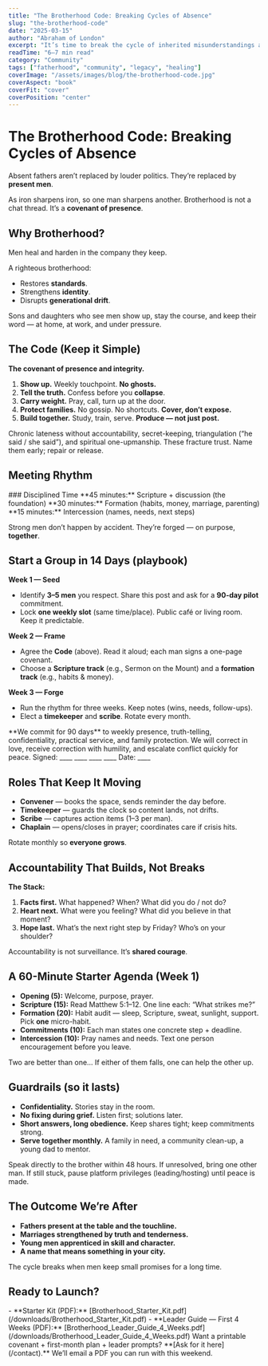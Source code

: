 ```yaml
---
title: "The Brotherhood Code: Breaking Cycles of Absence"
slug: "the-brotherhood-code"
date: "2025-03-15"
author: "Abraham of London"
excerpt: "It’s time to break the cycle of inherited misunderstandings about fatherhood."
readTime: "6–7 min read"
category: "Community"
tags: ["fatherhood", "community", "legacy", "healing"]
coverImage: "/assets/images/blog/the-brotherhood-code.jpg"
coverAspect: "book"
coverFit: "cover"
coverPosition: "center"
---
```


# The Brotherhood Code: Breaking Cycles of Absence

Absent fathers aren’t replaced by louder politics. They’re replaced by **present men**.

<Verse cite="Proverbs 27:17">
  As iron sharpens iron, so one man sharpens another.
</Verse>

<PullLine subtle>
  Brotherhood is not a chat thread. It’s a <strong>covenant of presence</strong>.
</PullLine>

<Rule />

## Why Brotherhood?

Men heal and harden in the company they keep.

A righteous brotherhood:
- Restores **standards**.  
- Strengthens **identity**.  
- Disrupts **generational drift**.

<Note tone="key" title="What we’re fighting for">
  Sons and daughters who see men show up, stay the course, and keep their word — at home, at work, and under pressure.
</Note>

<Rule />

## The Code (Keep it Simple)

<PullLine><strong>The covenant of presence and integrity.</strong></PullLine>

1. **Show up.** Weekly touchpoint. **No ghosts.**  
2. **Tell the truth.** Confess before you **collapse**.  
3. **Carry weight.** Pray, call, turn up at the door.  
4. **Protect families.** No gossip. No shortcuts. **Cover, don’t expose.**  
5. **Build together.** Study, train, serve. **Produce — not just post.**

<Note tone="caution" title="Red flags (deal with fast)">
  Chronic lateness without accountability, secret-keeping, triangulation (“he said / she said”), and spiritual one-upmanship.  
  These fracture trust. Name them early; repair or release.
</Note>

<Rule />

## Meeting Rhythm

<Note tone="key" title="Forged on purpose">
  ### Disciplined Time  
  **45 minutes:** Scripture + discussion (the foundation)  
  **30 minutes:** Formation (habits, money, marriage, parenting)  
  **15 minutes:** Intercession (names, needs, next steps)
</Note>

Strong men don’t happen by accident. They’re forged — on purpose, **together**.

<Rule />

## Start a Group in 14 Days (playbook)

**Week 1 — Seed**
- Identify **3–5 men** you respect. Share this post and ask for a **90-day pilot** commitment.
- Lock **one weekly slot** (same time/place). Public café or living room. Keep it predictable.

**Week 2 — Frame**
- Agree the **Code** (above). Read it aloud; each man signs a one-page covenant.
- Choose a **Scripture track** (e.g., Sermon on the Mount) and a **formation track** (e.g., habits & money).

**Week 3 — Forge**
- Run the rhythm for three weeks. Keep notes (wins, needs, follow-ups).  
- Elect a **timekeeper** and **scribe**. Rotate every month.

<Note tone="info" title="One-page covenant (template)">
  **We commit for 90 days** to weekly presence, truth-telling, confidentiality, practical service, and family protection.  
  We will correct in love, receive correction with humility, and escalate conflict quickly for peace.  
  Signed: ____  ____  ____  ____  Date: ____
</Note>

<Rule />

## Roles That Keep It Moving

- **Convener** — books the space, sends reminder the day before.  
- **Timekeeper** — guards the clock so content lands, not drifts.  
- **Scribe** — captures action items (1–3 per man).  
- **Chaplain** — opens/closes in prayer; coordinates care if crisis hits.

Rotate monthly so **everyone grows**.

<Rule />

## Accountability That Builds, Not Breaks

**The Stack:**
1. **Facts first.** What happened? When? What did you do / not do?  
2. **Heart next.** What were you feeling? What did you believe in that moment?  
3. **Hope last.** What’s the next right step by Friday? Who’s on your shoulder?

<PullLine>
  Accountability is not surveillance. It’s <strong>shared courage</strong>.
</PullLine>

<Rule />

## A 60-Minute Starter Agenda (Week 1)

- **Opening (5):** Welcome, purpose, prayer.  
- **Scripture (15):** Read Matthew 5:1–12. One line each: “What strikes me?”  
- **Formation (20):** Habit audit — sleep, Scripture, sweat, sunlight, support. Pick **one** micro-habit.  
- **Commitments (10):** Each man states one concrete step + deadline.  
- **Intercession (10):** Pray names and needs. Text one person encouragement before you leave.

<Verse cite="Ecclesiastes 4:9–10">
  Two are better than one… If either of them falls, one can help the other up.
</Verse>

<Rule />

## Guardrails (so it lasts)

- **Confidentiality.** Stories stay in the room.  
- **No fixing during grief.** Listen first; solutions later.  
- **Short answers, long obedience.** Keep shares tight; keep commitments strong.  
- **Serve together monthly.** A family in need, a community clean-up, a young dad to mentor.

<Note tone="caution" title="If conflict hits">
  Speak directly to the brother within 48 hours. If unresolved, bring one other man. If still stuck, pause platform privileges (leading/hosting) until peace is made.
</Note>

<Rule />

## The Outcome We’re After

- **Fathers present at the table and the touchline.**  
- **Marriages strengthened by truth and tenderness.**  
- **Young men apprenticed in skill and character.**  
- **A name that means something in your city.**

<PullLine subtle>
  The cycle breaks when men keep small promises for a long time.
</PullLine>

<Rule />

## Ready to Launch?

<Note tone="key" title="Downloads">
  - **Starter Kit (PDF):** [Brotherhood_Starter_Kit.pdf](/downloads/Brotherhood_Starter_Kit.pdf)  
  - **Leader Guide — First 4 Weeks (PDF):** [Brotherhood_Leader_Guide_4_Weeks.pdf](/downloads/Brotherhood_Leader_Guide_4_Weeks.pdf)
</Note>

<Note tone="key" title="One-page starter kit">
  Want a printable covenant + first-month plan + leader prompts? **[Ask for it here](/contact).**  
  We’ll email a PDF you can run with this weekend.
</Note>
